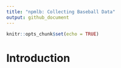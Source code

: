 ```yaml
---
title: "npmlb: Collecting Baseball Data"
output: github_document
---
```


```r
knitr::opts_chunk$set(echo = TRUE)
```

# Introduction



